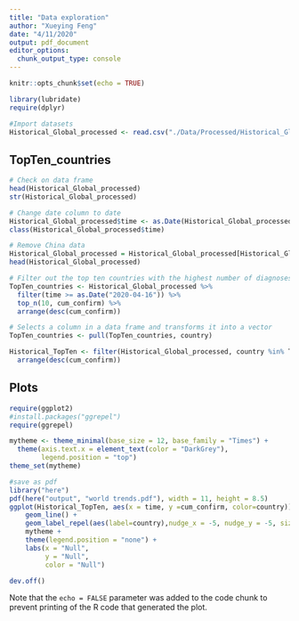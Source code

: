 ```yaml
---
title: "Data exploration"
author: "Xueying Feng"
date: "4/11/2020"
output: pdf_document
editor_options: 
  chunk_output_type: console
---
```


```r
knitr::opts_chunk$set(echo = TRUE)
```

```r
library(lubridate)
require(dplyr)

#Import datasets
Historical_Global_processed <- read.csv("./Data/Processed/Historical_Global_processed.csv")
```

## TopTen_countries

```r
# Check on data frame
head(Historical_Global_processed)
str(Historical_Global_processed)

# Change date column to date
Historical_Global_processed$time <- as.Date(Historical_Global_processed$time, format = "%Y-%m-%d") 
class(Historical_Global_processed$time)

# Remove China data
Historical_Global_processed = Historical_Global_processed[Historical_Global_processed$country != 'China',]
head(Historical_Global_processed)

# Filter out the top ten countries with the highest number of diagnoses (except China)
TopTen_countries <- Historical_Global_processed %>% 
  filter(time >= as.Date("2020-04-16")) %>%
  top_n(10, cum_confirm) %>%
  arrange(desc(cum_confirm)) 

# Selects a column in a data frame and transforms it into a vector
TopTen_countries <- pull(TopTen_countries, country)

Historical_TopTen <- filter(Historical_Global_processed, country %in% TopTen_countries) %>%
  arrange(desc(cum_confirm))

```

## Plots

```r
require(ggplot2)
#install.packages("ggrepel") 
require(ggrepel)

mytheme <- theme_minimal(base_size = 12, base_family = "Times") + 
  theme(axis.text.x = element_text(color = "DarkGrey"),
        legend.position = "top") 
theme_set(mytheme)

#save as pdf
library("here")
pdf(here("output", "world trends.pdf"), width = 11, height = 8.5)
ggplot(Historical_TopTen, aes(x = time, y =cum_confirm, color=country)) +
    geom_line() +
    geom_label_repel(aes(label=country),nudge_x = -5, nudge_y = -5, size = 3, alpha = 0.8) +
    mytheme +
    theme(legend.position = "none") +
    labs(x = "Null",
         y = "Null",
         color = "Null")

dev.off()
```

Note that the `echo = FALSE` parameter was added to the code chunk to prevent printing of the R code that generated the plot.
